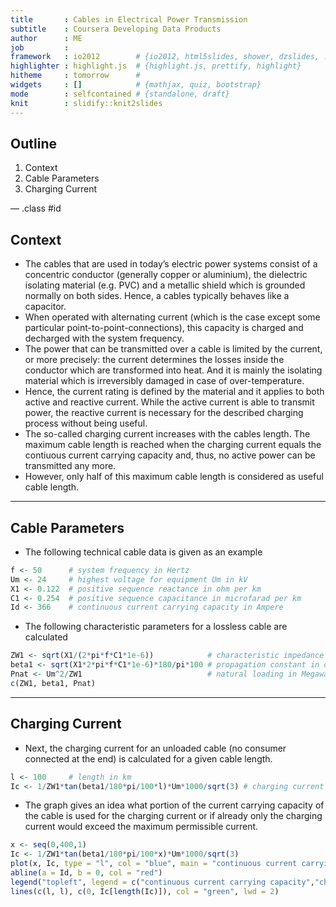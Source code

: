 ```yaml
---
title       : Cables in Electrical Power Transmission
subtitle    : Coursera Developing Data Products
author      : ME
job         : 
framework   : io2012        # {io2012, html5slides, shower, dzslides, ...}
highlighter : highlight.js  # {highlight.js, prettify, highlight}
hitheme     : tomorrow      # 
widgets     : []            # {mathjax, quiz, bootstrap}
mode        : selfcontained # {standalone, draft}
knit        : slidify::knit2slides
---
```


## Outline

1. Context
2. Cable Parameters
3. Charging Current

--- .class #id 

## Context

- The cables that are used in today's electric power systems consist of a concentric conductor (generally copper or aluminium), the dielectric isolating material (e.g. PVC) and a metallic shield which is grounded normally on both sides. Hence, a cables typically behaves like a capacitor.
- When operated with alternating current (which is the case except some particular point-to-point-connections), this capacity is charged and decharged with the system frequency.
- The power that can be transmitted over a cable is limited by the current, or more precisely: the current determines the losses inside the conductor which are transformed into heat. And it is mainly the isolating material which is irreversibly damaged in case of over-temperature.
- Hence, the current rating is defined by the material and it applies to both active and reactive current. While the active current is able to transmit power, the reactive current is necessary for the described charging process without being useful.
- The so-called charging current increases with the cables length. The maximum cable length is reached when the charging current equals the contiuous current carrying capacity and, thus, no active power can be transmitted any more.
- However, only half of this maximum cable length is considered as useful cable length.

---

## Cable Parameters

- The following technical cable data is given as an example
```r
f <- 50      # system frequency in Hertz
Um <- 24     # highest voltage for equipment Um in kV
X1 <- 0.122  # positive sequence reactance in ohm per km
C1 <- 0.254  # positive sequence capacitance in microfarad per km
Id <- 366    # continuous current carrying capacity in Ampere
```

- The following characteristic parameters for a lossless cable are calculated

```r
ZW1 <- sqrt(X1/(2*pi*f*C1*1e-6))            # characteristic impedance in Ohms
beta1 <- sqrt(X1*2*pi*f*C1*1e-6)*180/pi*100 # propagation constant in degrees per 100km
Pnat <- Um^2/ZW1                            # natural loading in Megawatts 
c(ZW1, beta1, Pnat)
```

---

## Charging Current

- Next, the charging current for an unloaded cable (no consumer connected at the end) is calculated for a given cable length. 

```r
l <- 100     # length in km
Ic <- 1/ZW1*tan(beta1/180*pi/100*l)*Um*1000/sqrt(3) # charging current in Ampere
```

- The graph gives an idea what portion of the current carrying capacity of the cable is used for the charging current or if already only the charging current would exceed the maximum permissible current.

```r
x <- seq(0,400,1)
Ic <- 1/ZW1*tan(beta1/180*pi/100*x)*Um*1000/sqrt(3)
plot(x, Ic, type = "l", col = "blue", main = "continuous current carrying capacity and charging current", ylab = "current in Ampere", xlab = "cable length in km")
abline(a = Id, b = 0, col = "red")
legend("topleft", legend = c("continuous current carrying capacity","charging current"), col=c("red","blue"), lty=1)
lines(c(l, l), c(0, Ic[length(Ic)]), col = "green", lwd = 2)
```


